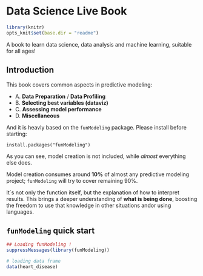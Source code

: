 # Data Science Live Book

```r
library(knitr)
opts_knit$set(base.dir = "readme")
```

A book to learn data science, data analysis and machine learning, suitable for all ages!

## Introduction

This book covers common aspects in predictive modeling:

+  A. **Data Preparation** / **Data Profiling**
+  B. **Selecting best variables (dataviz)**
+  C. **Assessing model performance**
+  D. **Miscellaneous**

And it is heavly based on the `funModeling` package. Please install before starting:

`install.packages("funModeling")`


As you can see, model creation is not included, while _almost_ everything else does. 

Model creation consumes around **10%** of almost any predictive modeling project; `funModeling` will try to cover remaining 90%. 

It´s not only the function itself, but the explanation of how to interpret results. This brings a deeper understanding of **what is being done**, boosting the freedom to use that knowledge in other situations andor using languages.


## `funModeling` quick start

```r
## Loading funModeling !
suppressMessages(library(funModeling))

# loading data frame
data(heart_disease)
```
